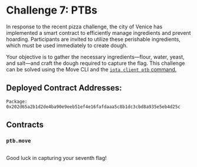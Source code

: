 




# Challenge 7: PTBs

In response to the recent pizza challenge, the city of Venice has implemented a smart contract to efficiently manage ingredients and prevent hoarding. Participants are invited to utilize these perishable ingredients, which must be used immediately to create dough. 

Your objective is to gather the necessary ingredients—flour, water, yeast, and salt—and craft the dough required to capture the flag. This challenge can be solved using the Move CLI and the [`iota client ptb` command.](../../references/cli/ptb.mdx)

## Deployed Contract Addresses:
```
Package: 0x202d65a2b1d2de4ba90e9eeb51ef4e16fafdaaa5c8b1dc3cbd8a935e5eb4d25c
```

## Contracts

### `ptb.move`
```move file=<rootDir>/docs/examples/move/ctf/challenge_7/sources/ptb.move
```


Good luck in capturing your seventh flag!



<ChallengeVerifier expectedObjectType="0x202d65a2b1d2de4ba90e9eeb51ef4e16fafdaaa5c8b1dc3cbd8a935e5eb4d25c::ptb::Flag" />
